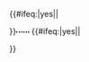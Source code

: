 <includeonly>{{#ifeq:{{{inline|}}}|yes|<span style="padding-right:5px;">|<div class="legend-line">}}<span style="display:inline-block; vertical-align:middle; width:1.67em; height:0px; border-style:none; border-top:2px dotted #000; border-top:{{{1|}}};">&nbsp;</span>&nbsp;{{{2|}}}{{#ifeq:{{{inline|}}}|yes|</span>|</div>}}</includeonly><noinclude>
{{documentation}}
</noinclude>